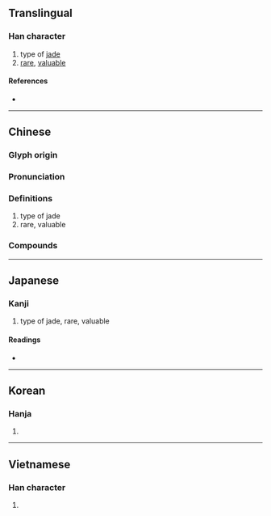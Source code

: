 {{also|玮}}
{{character info}}
==Translingual==

===Han character===
{{Han char|rn=96|rad=玉|as=09|sn=13|four=14156|canj=MGDMQ|ids=⿰𤣩韋}}

# type of [[jade]]
# [[rare]], [[valuable]]

====References====
* {{Han ref|kx=0737.050|dkj=21107|dj=1148.080|hdz=21129.010|uh=744B|ud=29771|bh=DEB3|bd=57011}}

----

==Chinese==
{{zh-forms|s=玮}}

===Glyph origin===
{{Han etym}}

===Pronunciation===
{{zh-pron
|m=wěi
|c=wai5
|mc=y
|oc=y
|cat=
}}

===Definitions===
{{zh-hanzi}}

# type of jade
# rare, valuable

===Compounds===
{{zh-der|瑋寶|瑰瑋|瑋質|琦瑋}}

----

==Japanese==

===Kanji===
{{ja-kanji|grade=|rs=玉09}}

# type of jade, rare, valuable

====Readings====
* {{ja-readings|on=[[い]] (i)|kun=}}

----

==Korean==

===Hanja===
{{ko-hanja|hangeul=위|eumhun=|rv=wi|mr=wi|y=wi}}

# {{rfdef|ko|sort=玉09}}

----

==Vietnamese==

===Han character===
{{vi-readings|reading=vĩ|rs=玉09}}

# {{rfdef|vi}}